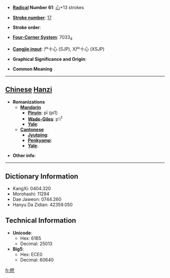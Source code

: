 * '''[[Wiktionary:Chinese radical index| Radical]] Number 61''': [[Wiktionary:Chinese radical index 心|心]]+13 strokes

* '''[[Wiktionary:Chinese total strokes index|Stroke number]]''': [[Wiktionary:Chinese total strokes index 17|17]]

* '''Stroke order''': 

* '''[[Wiktionary:Chinese four corner index|Four-Corner System]]''': 7033<sub>4</sub>

* '''[[Wiktionary:Chinese Cangjie index|Cangjie input]]''': 尸十心 (SJP), X尸十心 (XSJP)

* '''Graphical Significance and Origin''': 

* '''Common Meaning'''

----

== [[Chinese]] [[Hanzi]] ==

* '''Romanizations'''
** '''[[Mandarin]]'''
*** '''[[Pinyin]]''': pī (pi1)
*** '''[[Wade-Giles]]''': p'i<sup>1</sup>
*** '''[[Yale]]''': 
** '''[[Cantonese]]'''
*** '''[[Jyutping]]''':
*** '''[[Penkyamp]]''': 
*** '''[[Yale]]''': 

* '''Other info''': 

----

== Dictionary Information ==

* KangXi: 0404.320
* Morohashi: 11294
* Dae Jaweon: 0744.260
* Hanyu Da Zidian: 42359.050

== Technical Information ==

* '''Unicode''':
** Hex: 61B5
** Decimal: 25013
* '''Big5''':
** Hex: ECE0
** Decimal: 60640

[[fr:憵]]